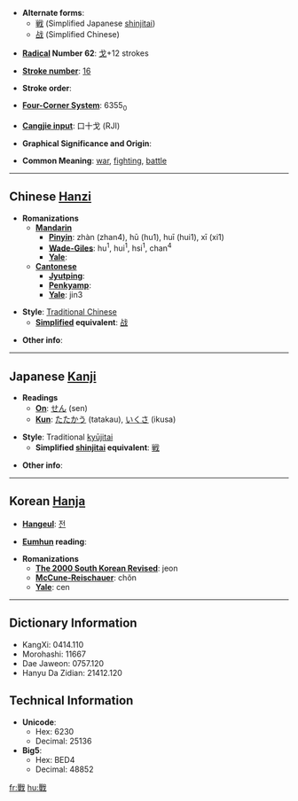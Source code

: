 * '''Alternate forms''':
**[[戦]] (Simplified Japanese [[shinjitai]])
**[[战]] (Simplified Chinese)

* '''[[Wiktionary:Chinese radical index| Radical]] Number 62''': [[Wiktionary:Chinese radical index 戈|戈]]+12 strokes

* '''[[Wiktionary:Chinese total strokes index|Stroke number]]''': [[Wiktionary:Chinese total strokes index 16|16]]

* '''Stroke order''': 

* '''[[Wiktionary:Chinese four corner index|Four-Corner System]]''': 6355<sub>0</sub>

* '''[[Wiktionary:Chinese Cangjie index|Cangjie input]]''': 口十戈 (RJI)

* '''Graphical Significance and Origin''': 

* '''Common Meaning''': [[war]], [[fighting]], [[battle]]

----

== Chinese [[Hanzi]] ==

* '''Romanizations'''
** '''[[Mandarin]]'''
*** '''[[Pinyin]]''': zhàn (zhan4), hū (hu1), huī (hui1), xī (xi1)
*** '''[[Wade-Giles]]''': hu<sup>1</sup>, hui<sup>1</sup>, hsi<sup>1</sup>, chan<sup>4</sup>
*** '''[[Yale]]''': 
** '''[[Cantonese]]'''
*** '''[[Jyutping]]''':
*** '''[[Penkyamp]]''': 
*** '''[[Yale]]''': jin3

* '''Style''': [[Traditional Chinese]] 
** '''[[Simplified Chinese|Simplified]] equivalent''': [[战]]

* '''Other info''': 

----

== Japanese [[Kanji]] ==

* '''Readings'''
** '''[[On]]''': [[せん]] (sen)
** '''[[Kun]]''': [[たたかう]] (tatakau), [[いくさ]] (ikusa)

* '''Style''': Traditional [[kyūjitai]]
** '''Simplified [[shinjitai]] equivalent''': [[戦]]

* '''Other info''':  

----

== Korean [[Hanja]] ==

* '''[[Hangeul]]''': [[전]]

* '''[[Eumhun]] reading''': 

* '''Romanizations'''
** '''[[The 2000 South Korean Revised Romanization|The 2000 South Korean Revised]]''': jeon
** '''[[McCune-Reischauer]]''': chŏn
** '''[[Yale]]''': cen

----

== Dictionary Information ==

* KangXi: 0414.110
* Morohashi: 11667
* Dae Jaweon: 0757.120
* Hanyu Da Zidian: 21412.120

== Technical Information ==

* '''Unicode''':
** Hex: 6230
** Decimal: 25136
* '''Big5''':
** Hex: BED4
** Decimal: 48852

[[fr:戰]]
[[hu:戰]]